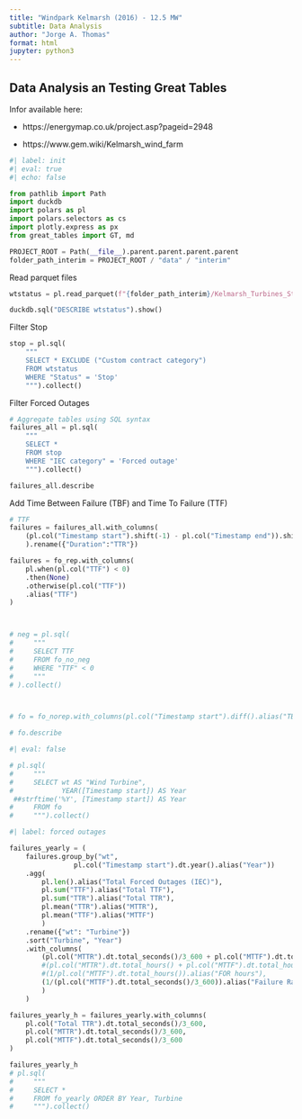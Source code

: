 ```yaml
---
title: "Windpark Kelmarsh (2016) - 12.5 MW"
subtitle: Data Analysis
author: "Jorge A. Thomas"
format: html
jupyter: python3
---
```


## Data Analysis an Testing Great Tables

Infor available here: 

- https://energymap.co.uk/project.asp?pageid=2948

- https://www.gem.wiki/Kelmarsh_wind_farm

```python
#| label: init
#| eval: true
#| echo: false

from pathlib import Path
import duckdb
import polars as pl
import polars.selectors as cs
import plotly.express as px
from great_tables import GT, md

PROJECT_ROOT = Path(__file__).parent.parent.parent.parent
folder_path_interim = PROJECT_ROOT / "data" / "interim"
```

Read parquet files

```python

wtstatus = pl.read_parquet(f"{folder_path_interim}/Kelmarsh_Turbines_Status_20160114_20230109_n385133_cols12.parquet")

duckdb.sql("DESCRIBE wtstatus").show()
```

Filter Stop

```python

stop = pl.sql(
    """
    SELECT * EXCLUDE ("Custom contract category")    
    FROM wtstatus
    WHERE "Status" = 'Stop'
    """).collect()

```

Filter Forced Outages

```python

# Aggregate tables using SQL syntax
failures_all = pl.sql(
    """
    SELECT * 
    FROM stop
    WHERE "IEC category" = 'Forced outage' 
    """).collect()

failures_all.describe
```

Add Time Between Failure (TBF) and Time To Failure (TTF)

```python

# TTF
failures = failures_all.with_columns(
    (pl.col("Timestamp start").shift(-1) - pl.col("Timestamp end")).shift(1).alias("TTF")    
    ).rename({"Duration":"TTR"})

failures = fo_rep.with_columns(
    pl.when(pl.col("TTF") < 0)
    .then(None)
    .otherwise(pl.col("TTF"))
    .alias("TTF")
)



# neg = pl.sql(
#     """ 
#     SELECT TTF 
#     FROM fo_no_neg
#     WHERE "TTF" < 0
#     """
# ).collect()



# fo = fo_norep.with_columns(pl.col("Timestamp start").diff().alias("TBF"))

# fo.describe
```

```python
#| eval: false

# pl.sql(
#     """
#     SELECT wt AS "Wind Turbine",
#            YEAR([Timestamp start]) AS Year
 ##strftime('%Y', [Timestamp start]) AS Year
#     FROM fo    
#     """).collect()


```

```python
#| label: forced outages

failures_yearly = (
    failures.group_by("wt",
                pl.col("Timestamp start").dt.year().alias("Year"))
    .agg(
        pl.len().alias("Total Forced Outages (IEC)"),
        pl.sum("TTF").alias("Total TTF"),        
        pl.sum("TTR").alias("Total TTR"),
        pl.mean("TTR").alias("MTTR"),
        pl.mean("TTF").alias("MTTF")                
        )
    .rename({"wt": "Turbine"})
    .sort("Turbine", "Year") 
    .with_columns(
        (pl.col("MTTR").dt.total_seconds()/3_600 + pl.col("MTTF").dt.total_seconds()/3_600).alias("MTBF"),
        #(pl.col("MTTR").dt.total_hours() + pl.col("MTTF").dt.total_hours()).alias("MTBF hours"),
        #(1/pl.col("MTTF").dt.total_hours()).alias("FOR hours"),
        (1/(pl.col("MTTF").dt.total_seconds()/3_600)).alias("Failure Rate")
        )
    )

failures_yearly_h = failures_yearly.with_columns(    
    pl.col("Total TTR").dt.total_seconds()/3_600,
    pl.col("MTTR").dt.total_seconds()/3_600,
    pl.col("MTTF").dt.total_seconds()/3_600
)

failures_yearly_h
# pl.sql(
#     """
#     SELECT *
#     FROM fo_yearly ORDER BY Year, Turbine
#     """).collect()

```
